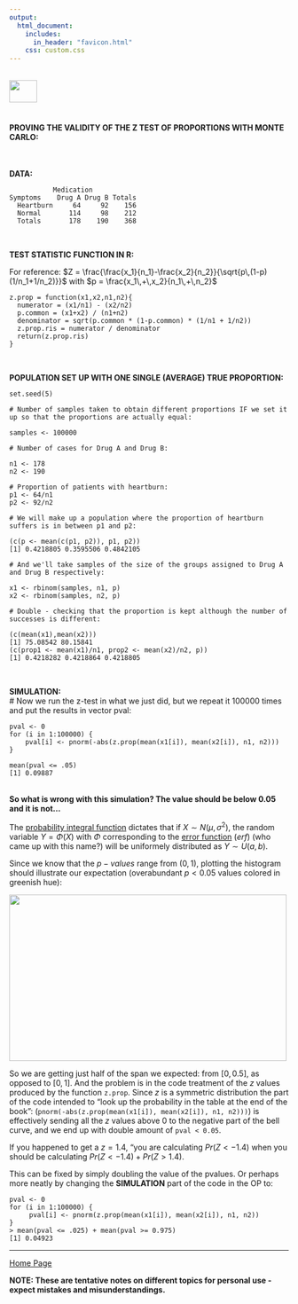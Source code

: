```yaml
---
output: 
  html_document:
    includes:
      in_header: "favicon.html" 
    css: custom.css
---
```


<br>
<a href="http://rinterested.github.io/statistics/index.html">
<img HEIGHT="40" WIDTH="50" src="https://cloud.githubusercontent.com/assets/9312897/10556783/a27a26fa-745c-11e5-9b1a-2d5bd737387a.PNG"></a>
<br><br>

#### PROVING THE VALIDITY OF THE Z TEST OF PROPORTIONS WITH MONTE CARLO:
<br>

**DATA:**

               Medication
    Symptoms    Drug A Drug B Totals
      Heartburn     64     92    156
      Normal       114     98    212
      Totals       178    190    368

<br>

**TEST STATISTIC FUNCTION IN R:**

For reference: $Z = \frac{\frac{x_1}{n_1}-\frac{x_2}{n_2}}{\sqrt{p\,(1-p)(1/n_1+1/n_2)}}$ with $p = \frac{x_1\,+\,x_2}{n_1\,+\,n_2}$

    z.prop = function(x1,x2,n1,n2){
      numerator = (x1/n1) - (x2/n2)
      p.common = (x1+x2) / (n1+n2)
      denominator = sqrt(p.common * (1-p.common) * (1/n1 + 1/n2))
      z.prop.ris = numerator / denominator
      return(z.prop.ris)
    }

<br>

**POPULATION SET UP WITH ONE SINGLE (AVERAGE) TRUE PROPORTION:**

    set.seed(5)
    
    # Number of samples taken to obtain different proportions IF we set it up so that the proportions are actually equal:

    samples <- 100000
    
    # Number of cases for Drug A and Drug B:

    n1 <- 178
    n2 <- 190
    
    # Proportion of patients with heartburn:
    p1 <- 64/n1
    p2 <- 92/n2
    
    # We will make up a population where the proportion of heartburn suffers is in between p1 and p2:

    (c(p <- mean(c(p1, p2)), p1, p2))
    [1] 0.4218805 0.3595506 0.4842105
    
    # And we'll take samples of the size of the groups assigned to Drug A and Drug B respectively:

    x1 <- rbinom(samples, n1, p)
    x2 <- rbinom(samples, n2, p)
    
    # Double - checking that the proportion is kept although the number of successes is different:

    (c(mean(x1),mean(x2)))
    [1] 75.08542 80.15841
    (c(prop1 <- mean(x1)/n1, prop2 <- mean(x2)/n2, p))
    [1] 0.4218282 0.4218864 0.4218805

<br>

**SIMULATION:**
<br>
    # Now we run the z-test in what we just did, but we repeat it 100000 times and put the results in vector pval:

    pval <- 0
    for (i in 1:100000) {
        pval[i] <- pnorm(-abs(z.prop(mean(x1[i]), mean(x2[i]), n1, n2)))
    }

    mean(pval <= .05)
    [1] 0.09887


<br>
**So what is wrong with this simulation? The value should be below $0.05$ and it is not...**


The [probability integral function][1] dictates that if $X \sim N(\mu,\sigma^2)$, the random variable $Y = \Phi(X)$ with $\Phi$ corresponding to the [error function][2] ($erf$) (who came up with this name?) will be uniformely distributed as $Y  \sim U(a,b)$.

Since we know that the $p-values$ range from $(0,1)$, plotting the histogram should illustrate our expectation (overabundant $p<0.05$ values colored in greenish hue):

 <img src="http://i.stack.imgur.com/wNfN3.png" width="500" height="300">

So we are getting just half of the span we expected: from $[0,0.5]$, as opposed to $[0,1]$. And the problem is in the code treatment of the $z$ values produced by the function `z.prop`. Since $z$ is a symmetric distribution the part of the code intended to "look up the probability in the table at the end of the book": (`pnorm(-abs(z.prop(mean(x1[i]), mean(x2[i]), n1, n2)))`) is effectively sending all the $z$ values above $0$ to the negative part of the bell curve, and we end up with double amount of `pval < 0.05`.

If you happened to get a $z=1.4$, "you are calculating $Pr(Z<−1.4)$ when you should be calculating $Pr(Z<−1.4)+Pr(Z>1.4)$.

This can be fixed by simply doubling the value of the pvalues. Or perhaps more neatly by changing the **SIMULATION** part of the code in the OP to:

    pval <- 0
    for (i in 1:100000) {
         pval[i] <- pnorm(z.prop(mean(x1[i]), mean(x2[i]), n1, n2))
    }
    > mean(pval <= .025) + mean(pval >= 0.975)
    [1] 0.04923

  [1]: https://en.wikipedia.org/wiki/Probability_integral_transform
  [2]: https://en.wikipedia.org/wiki/Error_function
  [3]: http://i.stack.imgur.com/wNfN3.png

---
<a href="http://rinterested.github.io/statistics/index.html">Home Page</a>

**NOTE: These are tentative notes on different topics for personal use - expect mistakes and misunderstandings.**